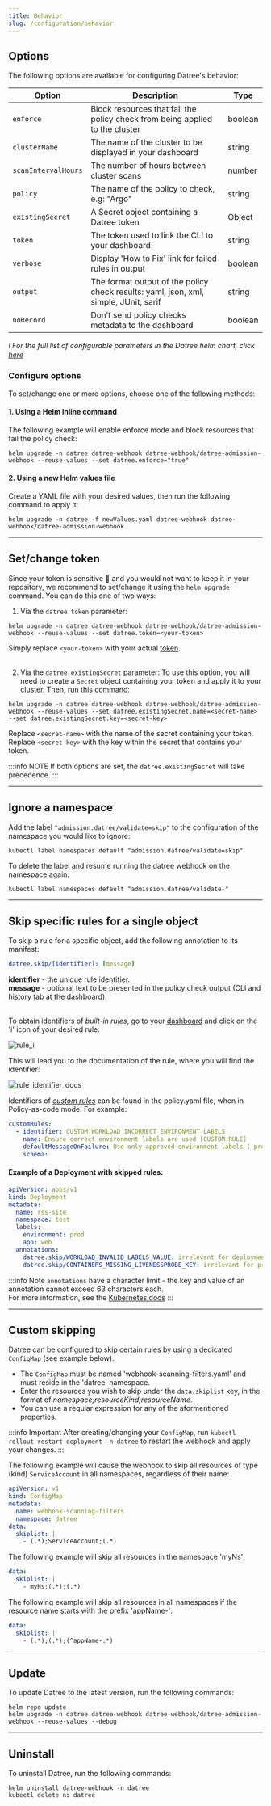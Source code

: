 ```yaml
---
title: Behavior
slug: /configuration/behavior
---
```


## Options

The following options are available for configuring Datree's behavior:

| **Option** | **Description** | **Type** |
|---|---|---|
| `enforce` | Block resources that fail the policy check from being applied to the cluster | boolean |
| `clusterName` | The name of the cluster to be displayed in your dashboard | string |
| `scanIntervalHours` | The number of hours between cluster scans | number |
| `policy` | The name of the policy to check, e.g: "Argo" | string |
| `existingSecret` | A Secret object containing a Datree token | Object |
| `token` | The token used to link the CLI to your dashboard | string |
| `verbose` | Display 'How to Fix' link for failed rules in output | boolean |
| `output` | The format output of the policy check results: yaml, json, xml, simple, JUnit, sarif | string |
| `noRecord` | Don’t send policy checks metadata to the dashboard | boolean |

ℹ️ *For the full list of configurable parameters in the Datree helm chart, click [here](https://github.com/datreeio/admission-webhook-datree#values)*


### Configure options
To set/change one or more options, choose one of the following methods:

#### 1. Using a Helm inline command

The following example will enable enforce mode and block resources that fail the policy check:
```terminal
helm upgrade -n datree datree-webhook datree-webhook/datree-admission-webhook --reuse-values --set datree.enforce="true"
```

#### 2. Using a new Helm values file

Create a YAML file with your desired values, then run the following command to apply it:
```terminal
helm upgrade -n datree -f newValues.yaml datree-webhook datree-webhook/datree-admission-webhook
```

---

## Set/change token

Since your token is sensitive 🤫 and you would not want to keep it in your repository, we recommend to set/change it using the `helm upgrade` command. You can do this one of two ways:

1. Via the `datree.token` parameter:
```terminal
helm upgrade -n datree datree-webhook datree-webhook/datree-admission-webhook --reuse-values --set datree.token=<your-token>
```
Simply replace `<your-token>` with your actual [token](https://app.datree.io/settings/token-management).  
<br />

2. Via the `datree.existingSecret` parameter:
To use this option, you will need to create a `Secret` object containing your token and apply it to your cluster. Then, run this command:
```terminal
helm upgrade -n datree datree-webhook datree-webhook/datree-admission-webhook --reuse-values --set datree.existingSecret.name=<secret-name> --set datree.existingSecret.key=<secret-key>
```
Replace `<secret-name>` with the name of the secret containing your token.  
Replace `<secret-key>` with the key within the secret that contains your token.

:::info NOTE
If both options are set, the `datree.existingSecret` will take precedence.
:::

---

## Ignore a namespace
Add the label `"admission.datree/validate=skip"` to the configuration of the namespace you would like to ignore:

```terminal
kubectl label namespaces default "admission.datree/validate=skip"
```

To delete the label and resume running the datree webhook on the namespace again:

```terminal
kubectl label namespaces default "admission.datree/validate-"
```

---

## Skip specific rules for a single object

To skip a rule for a specific object, add the following annotation to its manifest:  
```yaml
datree.skip/[identifier]: [message]
```

**identifier** - the unique rule identifier.  
**message** - optional text to be presented in the policy check output (CLI and history tab at the dashboard).  <br/><br/>

To obtain identifiers of *built-in rules*, go to your [dashboard](https://app.datree.io/cli/policies/) and click on the 'i' icon of your desired rule:  

![rule_i](/img/configuration/behavior/1.png)

This will lead you to the documentation of the rule, where you will find the identifier:  

![rule_identifier_docs](/img/configuration/behavior/2.png)

Identifiers of [*custom rules*](/custom-rules/custom-rules-overview) can be found in the policy.yaml file, when in Policy-as-code mode.  For example:  
```yaml
customRules:
  - identifier: CUSTOM_WORKLOAD_INCORRECT_ENVIRONMENT_LABELS
    name: Ensure correct environment labels are used [CUSTOM RULE]
    defaultMessageOnFailure: Use only approved environment labels ('prod', 'staging' and 'test')
    schema:
```

#### Example of a Deployment with skipped rules:  
```yaml
apiVersion: apps/v1
kind: Deployment
metadata:
  name: rss-site
  namespace: test
  labels:
    environment: prod
    app: web
  annotations:
    datree.skip/WORKLOAD_INVALID_LABELS_VALUE: irrelevant for deployments, skipping.
    datree.skip/CONTAINERS_MISSING_LIVENESSPROBE_KEY: irrelevant for prod environment, skipping.
```

:::info Note
`annotations` have a character limit - the key and value of an annotation cannot exceed 63 characters each.  
For more information, see the [Kubernetes docs](https://kubernetes.io/docs/concepts/overview/working-with-objects/annotations/#syntax-and-character-set)
:::

---

## Custom skipping

Datree can be configured to skip certain rules by using a dedicated `ConfigMap` (see example below).  
* The `ConfigMap` must be named 'webhook-scanning-filters.yaml' and must reside in the 'datree' namespace.
* Enter the resources you wish to skip under the `data.skiplist` key, in the format of *namespace;resourceKind;resourceName*.
* You can use a regular expression for any of the aformentioned properties.

:::info Important
After creating/changing your `ConfigMap`, run `kubectl rollout restart deployment -n datree` to restart the webhook and apply your changes.
:::

The following example will cause the webhook to skip all resources of type (kind) `ServiceAccount` in all namespaces, regardless of their name:
```yaml
apiVersion: v1
kind: ConfigMap
metadata:
  name: webhook-scanning-filters
  namespace: datree
data:
  skiplist: |
    - (.*);ServiceAccount;(.*)
```

The following example will skip all resources in the namespace 'myNs':
```yaml
data:
  skiplist: |
    - myNs;(.*);(.*)
```

The following example will skip all resources in all namespaces if the resource name starts with the prefix 'appName-':
```yaml
data:
  skiplist: |
    - (.*);(.*);(^appName-.*)
```

---

## Update

To update Datree to the latest version, run the following commands:

```terminal
helm repo update
helm upgrade -n datree datree-webhook datree-webhook/datree-admission-webhook --reuse-values --debug
```
---

## Uninstall

To uninstall Datree, run the following commands:

```terminal
helm uninstall datree-webhook -n datree
kubectl delete ns datree
```